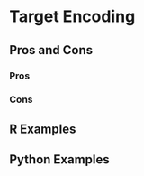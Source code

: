 # Target Encoding {#sec-target-encoding}

## Pros and Cons

### Pros

### Cons

## R Examples

## Python Examples
